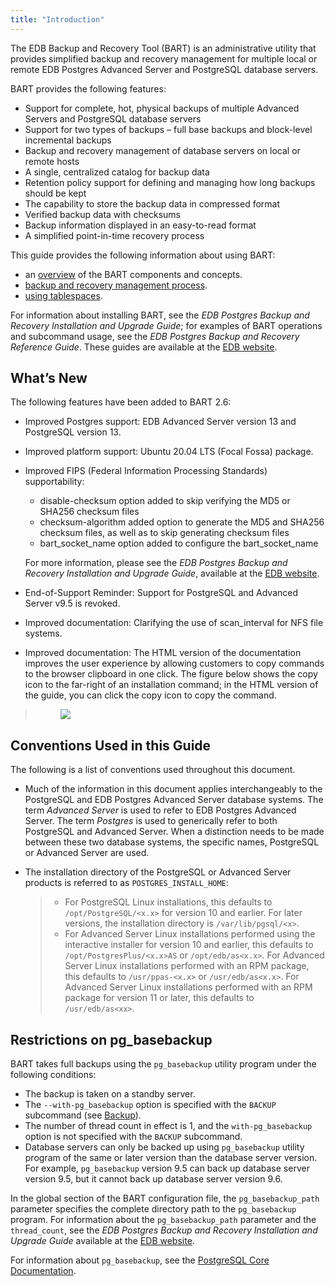 ```yaml
---
title: "Introduction"
---
```




The EDB Backup and Recovery Tool (BART) is an administrative utility that provides simplified backup and recovery management for multiple local or remote EDB Postgres Advanced Server and PostgreSQL database servers.

BART provides the following features:

-   Support for complete, hot, physical backups of multiple Advanced Servers and PostgreSQL database servers
-   Support for two types of backups – full base backups and block-level incremental backups
-   Backup and recovery management of database servers on local or remote hosts
-   A single, centralized catalog for backup data
-   Retention policy support for defining and managing how long backups should be kept
-   The capability to store the backup data in compressed format
-   Verified backup data with checksums
-   Backup information displayed in an easy-to-read format
-   A simplified point-in-time recovery process

This guide provides the following information about using BART:

-   an [overview](02_overview/#overview) of the BART components and concepts.
-   [backup and recovery management process](03_using_bart/#using_bart).
-   [using tablespaces](#using_tablespaces).

For information about installing BART, see the *EDB Postgres Backup and Recovery Installation and Upgrade Guide*; for examples of BART operations and subcommand usage, see the *EDB Postgres Backup and Recovery Reference Guide*. These guides are available at the [EDB website](https://www.enterprisedb.com/edb-docs/).

<div id="whats_new" class="registered_link"></div>

## What’s New

The following features have been added to BART 2.6:

-   Improved Postgres support: EDB Advanced Server version 13 and PostgreSQL version 13.

-   Improved platform support: Ubuntu 20.04 LTS (Focal Fossa) package.

-   Improved FIPS (Federal Information Processing Standards) supportability:

    -   disable-checksum option added to skip verifying the MD5 or SHA256 checksum files
    -   checksum-algorithm added option to generate the MD5 and SHA256 checksum files, as well as to skip generating checksum files
    -   bart\_socket\_name option added to configure the bart\_socket\_name

    For more information, please see the *EDB Postgres Backup and Recovery Installation and Upgrade Guide*, available at the [EDB website](https://www.enterprisedb.com/edb-docs/).

-   End-of-Support Reminder: Support for PostgreSQL and Advanced Server v9.5 is revoked.

-   Improved documentation: Clarifying the use of scan\_interval for NFS file systems.

-   Improved documentation: The HTML version of the documentation improves the user experience by allowing customers to copy commands to the browser clipboard in one click. The figure below shows the copy icon to the far-right of an installation command; in the HTML version of the guide, you can click the copy icon to copy the command.

> <figure><img src="images/copy_1.png" class="align-center" /></figure>

<div id="conventions_used_in_this_guide" class="registered_link"></div>

## Conventions Used in this Guide

The following is a list of conventions used throughout this document.

-   Much of the information in this document applies interchangeably to the PostgreSQL and EDB Postgres Advanced Server database systems. The term *Advanced Server* is used to refer to EDB Postgres Advanced Server. The term *Postgres* is used to generically refer to both PostgreSQL and Advanced Server. When a distinction needs to be made between these two database systems, the specific names, PostgreSQL or Advanced Server are used.

-   The installation directory of the PostgreSQL or Advanced Server products is referred to as `POSTGRES_INSTALL_HOME`:

    > -   For PostgreSQL Linux installations, this defaults to `/opt/PostgreSQL/<x.x>` for version 10 and earlier. For later versions, the installation directory is `/var/lib/pgsql/<x>`.
    > -   For Advanced Server Linux installations performed using the interactive installer for version 10 and earlier, this defaults to `/opt/PostgresPlus/<x.x>AS` or `/opt/edb/as<x.x>`. For Advanced Server Linux installations performed with an RPM package, this defaults to `/usr/ppas-<x.x>` or `/usr/edb/as<x.x>`. For Advanced Server Linux installations performed with an RPM package for version 11 or later, this defaults to `/usr/edb/as<xx>`.

## Restrictions on pg\_basebackup



BART takes full backups using the `pg_basebackup` utility program under the following conditions:

-   The backup is taken on a standby server.
-   The `--with-pg_basebackup` option is specified with the `BACKUP` subcommand (see [Backup](03_using_bart/03_basic_bart_subcommand_usage/#backup)).
-   The number of thread count in effect is 1, and the `with-pg_basebackup` option is not specified with the `BACKUP` subcommand.
-   Database servers can only be backed up using `pg_basebackup` utility program of the same or later version than the database server version. For example, `pg_basebackup` version 9.5 can back up database server version 9.5, but it cannot back up database server version 9.6.

In the global section of the BART configuration file, the `pg_basebackup_path` parameter specifies the complete directory path to the `pg_basebackup` program. For information about the `pg_basebackup_path` parameter and the `thread_count`, see the *EDB Postgres Backup and Recovery Installation and Upgrade Guide* available at the [EDB website](https://www.enterprisedb.com/edb-docs/).

For information about `pg_basebackup`, see the [PostgreSQL Core Documentation](https://postgresql.org/docs/current/static/app-pgbasebackup.html).
